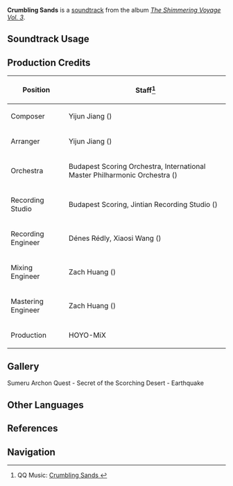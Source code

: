 {{Soundtrack Infobox
|image          = The Shimmering Voyage Vol 3.png
|album          = The Shimmering Voyage Vol. 3
|disc           = 2
|number         = 39
|featured       = 
|featured2      = 
|featured3      = 
|featured_disc  = 
|featured_disc2 = 
|featured_disc3 = 
|youtube_id     = gA1SOsWxnJA
|spotify_id     = 3QhS90UTLp38ZRkR2ej1RH
|previous       = Smiting Scope
|next           = Whisper of Weinlesefest
}}
'''Crumbling Sands''' is a [[soundtrack]] from the album ''[[The Shimmering Voyage Vol. 3]]''.

==Soundtrack Usage==
{{Soundtrack Usage
|quest    = Secret of the Scorching Desert//cutscene
|location = 
|domain   = 
}}

==Production Credits==
{| class="wikitable"
! Position
! Staff<ref>QQ Music: [https://y.qq.com/n/ryqq/songDetail/003p35JK2YE7jba Crumbling Sands {{zh|炽砂的崩坼}}]</ref>
|-
! Composer
| Yijun Jiang ({{zh|姜以君}})
|-
! Arranger
| Yijun Jiang ({{zh|姜以君}})
|-
! Orchestra
| Budapest Scoring Orchestra, International Master Philharmonic Orchestra ({{zh|国际首席爱乐乐团}})
|-
! Recording Studio
| Budapest Scoring, Jintian Recording Studio ({{zh|金田录音棚}})
|-
! Recording Engineer
| Dénes Rédly, Xiaosi Wang ({{zh|王小四}})
|-
! Mixing Engineer
| Zach Huang ({{zh|黄巍}})
|-
! Mastering Engineer
| Zach Huang ({{zh|黄巍}})
|-
! Production
| HOYO-MiX
|}

==Gallery==
<gallery>
Sumeru Archon Quest - Secret of the Scorching Desert - Earthquake
</gallery>
<!--
==Trivia==
-->
==Other Languages==
{{Other Languages
|en      = Crumbling Sands
|zhs     = 炽砂的崩诉
|zhs_rm  = 
|zht     = 熾砂的崩坼
|zht_rm  = 
|zh_tl   = 
|ja      = 崩れゆく熱砂
|ja_rm   = Kuzureyuku Nessa
|ja_tl   = 
}}

==References==
{{Reflist}}

==Navigation==
{{Soundtrack Navbox|The Shimmering Voyage|3}}